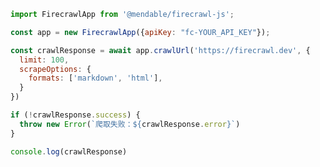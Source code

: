 ```js Node
import FirecrawlApp from '@mendable/firecrawl-js';

const app = new FirecrawlApp({apiKey: "fc-YOUR_API_KEY"});

const crawlResponse = await app.crawlUrl('https://firecrawl.dev', {
  limit: 100,
  scrapeOptions: {
    formats: ['markdown', 'html'],
  }
})

if (!crawlResponse.success) {
  throw new Error(`爬取失败：${crawlResponse.error}`)
}

console.log(crawlResponse)
```
